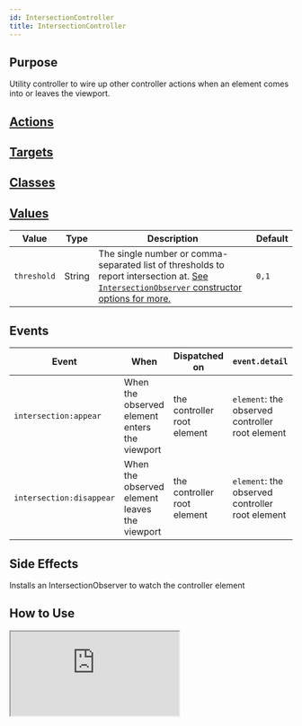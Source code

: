```yaml
---
id: IntersectionController
title: IntersectionController
---
```




## Purpose

Utility controller to wire up other controller actions when an element comes into or leaves the viewport.


## [Actions](https://stimulus.hotwire.dev/reference/actions)
<NoActions/>

## [Targets](https://stimulus.hotwire.dev/reference/targets)
<NoTargets/>

## [Classes](https://stimulus.hotwire.dev/reference/classes)
<NoClasses/>

## [Values](https://stimulus.hotwire.dev/reference/values)

| Value | Type | Description | Default |
| --- | --- | --- | --- |
| `threshold` | String | The single number or comma-separated list of thresholds to report intersection at. [See `IntersectionObserver` constructor options for more.](https://developer.mozilla.org/en-US/docs/Web/API/IntersectionObserver/IntersectionObserver)  | `0,1` |

## Events

| Event | When | Dispatched on | `event.detail` |
| --- | --- |--- | --- |
|`intersection:appear` | When the observed element enters the viewport | the controller root element | `element`: the observed controller root element |
|`intersection:disappear` | When the observed element leaves the viewport | the controller root element | `element`: the observed controller root element |

## Side Effects

Installs an IntersectionObserver to watch the controller element



## How to Use


<iframe
  src="https:///stimulus-library.netlify.appcontrollers/intersection_controller.html"
  style={{width: "100%", height: "500px", border: "0", borderRadius: "4px", overflow: "hidden"}}
  sandbox="allow-forms allow-modals allow-popups allow-presentation allow-same-origin allow-scripts"
/>

